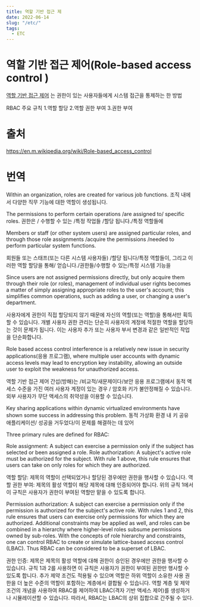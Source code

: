 ```yaml
---
title: 역할 기반 접근 제
date: 2022-06-14
slug: "/etc/"
tags:
  - ETC
---
```


# 역할 기반 접근 제어(Role-based access control )


[역할 기반 접근 제어](https://ko.wikipedia.org/wiki/%EC%97%AD%ED%95%A0_%EA%B8%B0%EB%B0%98_%EC%A0%91%EA%B7%BC_%EC%A0%9C%EC%96%B4)
는 권한이 있는 사용자들에게 시스템 접근을 통제하는 한 방법

RBAC 주요 규칙
1.역할 할당 
2.역할 권한 부여
3.권한 부여

# 출처
https://en.m.wikipedia.org/wiki/Role-based_access_control

# 번역

Within an organization, roles are created for various job functions. 
조직 내에서 다양한 직무 기능에 대한 역할이 생성됩니다.

The permissions to perform certain operations /are assigned to/ specific roles. 
권한은 / 수행할 수 있는 /특정 작업들 /할당 됩니다./특정 역할들에


Members or staff (or other system users) are assigned particular roles, 
and through those role assignments /acquire the permissions /needed to perform particular system functions. 

회원들 또는 스태프(또는 다른 시스템 사용자들) /할당 됩니다/특정 역할들이,
그리고 이러한 역할 할당을 통해/  얻습니다./권한들/수행할 수 있는/특정 시스템 기능을

Since users are not assigned permissions directly,
 but only acquire them through their role (or roles), 
 management of individual user rights becomes a matter of simply assigning appropriate roles 
 to the user's account; this simplifies common operations, such as adding a user, or changing a user's department.

사용자에게 권한이 직접 할당되지 않기 때문에
자신의 역할(또는 역할)을 통해서만 획득할 수 있습니다.
개별 사용자 권한 관리는 단순히 사용자의 계정에 적절한 역할을 할당하는 것이 문제가 됩니다. 
이는 사용자 추가 또는 사용자 부서 변경과 같은 일반적인 작업을 단순화합니다.

Role based access control interference is a relatively new issue 
in security applications(응용 프로그램), where multiple user accounts 
with dynamic access levels may lead to encryption key instability,
allowing an outside user to exploit the weakness for unauthorized access. 
 
역할 기반 접근 제어 간섭(방해)는 /비교적/새문제이다/보안 응용 프로그램에서
동적 액세스 수준을 가진 여러 사용자 계정이 있는 경우 / 암호화 키가 불안정해질 수 있습니다.
외부 사용자가 무단 액세스의 취약성을 이용할 수 있습니다.
 
Key sharing applications within dynamic virtualized environments
have shown some success 
in addressing this problem.
동적 가상화 환경 내 키 공유 애플리케이션/ 성공을 거두었다/이 문제를 해결하는 데 있어


Three primary rules are defined for RBAC:

Role assignment: A subject can exercise a permission only if the subject has selected or been assigned a role.
Role authorization: A subject's active role must be authorized for the subject. 
With rule 1 above, this rule ensures that users can take on only roles for which they are authorized.

역할 할당: 제목의 역할이 선택되었거나 할당된 경우에만 권한을 행사할 수 있습니다.
역할 권한 부여: 제목의 활성 역할이 해당 제목에 대해 인증되어야 합니다.
위의 규칙 1에서 이 규칙은 사용자가 권한이 부여된 역할만 맡을 수 있도록 합니다.

Permission authorization: A subject can exercise a permission only if the permission is authorized for the subject's active role.
With rules 1 and 2, this rule ensures that users can exercise only permissions for which they are authorized. 
Additional constraints may be applied as well, and roles can be combined in a hierarchy where higher-level roles subsume permissions owned by sub-roles.
With the concepts of role hierarchy and constraints, one can control RBAC to create or simulate lattice-based access control (LBAC). Thus RBAC can be considered to be a superset of LBAC.

권한 인증: 제목은 제목의 활성 역할에 대해 권한이 승인된 경우에만 권한을 행사할 수 있습니다.
규칙 1과 2를 사용하면 이 규칙은 사용자가 권한이 부여된 권한만 행사할 수 있도록 합니다.
추가 제약 조건도 적용될 수 있으며 역할은 하위 역할이 소유한 사용 권한을 더 높은 수준의 역할이 포함하는 계층에서 결합될 수 있습니다.
역할 계층 및 제약 조건의 개념을 사용하여 RBAC를 제어하여 LBAC(격자 기반 액세스 제어)를 생성하거나 시뮬레이션할 수 있습니다. 따라서, RBAC는 LBAC의 상위 집합으로 간주될 수 있다.